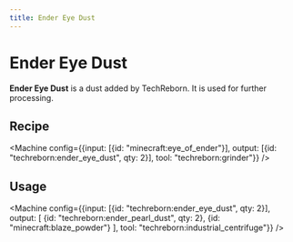 ```yaml
---
title: Ender Eye Dust
---
```


<ItemImage file="ender_eye_dust" alt="Ender Eye Dust" size="200" />

# Ender Eye Dust

**Ender Eye Dust** is a dust added by TechReborn. It is used for further processing.

## Recipe

<CraftingTable recipe="input techreborn:small_pile_of_ender_eye_dust techreborn:small_pile_of_ender_eye_dust air input techreborn:small_pile_of_ender_eye_dust techreborn:small_pile_of_ender_eye_dust air input air air air output techreborn:ender_eye_dust"/>

<Machine config={{input: [{id: "minecraft:eye_of_ender"}], output: [{id: "techreborn:ender_eye_dust", qty: 2}], tool: "techreborn:grinder"}} />

## Usage

<CraftingTable recipe="input air air air input air techreborn:ender_eye_dust air input air air air output techreborn:small_pile_of_ender_eye_dust,4"/>

<Machine config={{input: [{id: "techreborn:ender_eye_dust", qty: 2}], output: [
  {id: "techreborn:ender_pearl_dust", qty: 2},
  {id: "minecraft:blaze_powder"}
], tool: "techreborn:industrial_centrifuge"}} />
